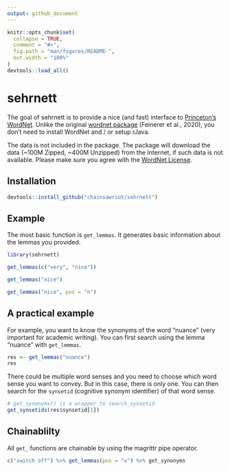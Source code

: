 ```yaml
---
output: github_document
---
```


<!-- README.md is generated from README.Rmd. Please edit that file -->

```r
knitr::opts_chunk$set(
  collapse = TRUE,
  comment = "#>",
  fig.path = "man/figures/README-",
  out.width = "100%"
)
devtools::load_all()
```

# sehrnett

<!-- badges: start -->
<!-- badges: end -->

The goal of sehrnett is to provide a nice (and fast) interface to [Princeton's WordNet](https://wordnet.princeton.edu/). Unlike the original [wordnet package](https://cran.r-project.org/web/packages/wordnet/index.html) (Feinerer et al., 2020), you don't need to install WordNet and / or setup rJava.

The data is not included in the package. The package will download the data (~100M Zipped, ~400M Unzipped) from the Internet, if such data is not available. Please make sure you agree with the [WordNet License](https://wordnet.princeton.edu/license-and-commercial-use).

## Installation

``` r
devtools::install_github("chainsawriot/sehrnett")
```

## Example

The most basic function is `get_lemmas`. It generates basic information about the lemmas you provided.

```r
library(sehrnett)
```

```r
get_lemmas(c("very", "nice"))
```

```r
get_lemmas("nice")
```

```r
get_lemmas("nice", pos = "n")
```

## A practical example

For example, you want to know the synonyms of the word "nuance" (very important for academic writing). You can first search using the lemma "nuance" with `get_lemmas`.

```r
res <- get_lemmas("nuance")
res
```

There could be multiple word senses and you need to choose which word sense you want to convey. But in this case, there is only one. You can then search for the `synsetid` (cognitive synonym identifier) of that word sense.

```r
# get_synonyms() is a wrapper to search_synsetid
get_synsetids(res$synsetid[1])
```

## Chainablilty

All `get_` functions are chainable by using the magrittr pipe operator.

```r
c("switch off") %>% get_lemmas(pos = "v") %>% get_synonyms
```
